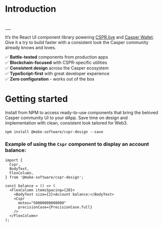 
<Meta title="Getting started"/>

# Introduction

<br/>
___
<br/>

It’s the React UI component library powering [CSPR.live](https://cspr.live) and [Casper Wallet](https://www.casperwallet.io/). Give it a try to build faster with a consistent look the Casper community already knows and loves.

✅ **Battle-tested** components from production apps \
✅ **Blockchain-focused** with CSPR-specific utilities \
✅ **Consistent design** across the Casper ecosystem \
✅ **TypeScript-first** with great developer experience \
✅ **Zero configuration** - works out of the box

# Getting started

Install from NPM to access ready-to-use components that bring the beloved Casper community UI to your dApp.
Save time on design and implementation with clean, consistent look tailored for Web3.

```
npm install @make-software/cspr-design --save
```

### Example of using the `Cspr` component to display an account balance:
``` tsx
import {
  Cspr,
  BodyText,
  FlexColumn,
} from '@make-software/cspr-design';

const balance = () => (
  <FlexColumn itemsSpacing={20}>
    <BodyText size={2}>Account balance:</BodyText>
    <Cspr
      motes="50000000000000"
      precisionCase={PrecisionCase.full}
    />
  </FlexColumn>
);
```
